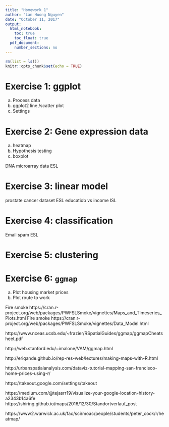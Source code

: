 ```yaml
---
title: "Homework 1"
author: "Lan Huong Nguyen"
date: "October 11, 2017"
output: 
  html_notebook:
    toc: true
    toc_float: true
  pdf_document:
    number_sections: no
---
```


```r
rm(list = ls())
knitr::opts_chunk$set(echo = TRUE)
```


# Exercise 1: ggplot

a. Process data
b. ggplot2 line /scatter plot 
c. Settings

# Exercise 2: Gene expression data

a. heatmap
b. Hypothesis testing
c. boxplot

DNA microarray data ESL

# Exercise 3: linear model

prostate cancer dataset ESL
educatiob vs income ISL

# Exercise 4: classification
Email spam ESL

# Exercise 5: clustering

# Exercise 6: `ggmap`

a. Plot housing market prices
b. Plot route to work

Fire smoke https://cran.r-project.org/web/packages/PWFSLSmoke/vignettes/Maps_and_Timeseries_Plots.html
Fire smoke https://cran.r-project.org/web/packages/PWFSLSmoke/vignettes/Data_Model.html

https://www.nceas.ucsb.edu/~frazier/RSpatialGuides/ggmap/ggmapCheatsheet.pdf

http://web.stanford.edu/~imalone/VAM/ggmap.html

http://eriqande.github.io/rep-res-web/lectures/making-maps-with-R.html

http://urbanspatialanalysis.com/dataviz-tutorial-mapping-san-francisco-home-prices-using-r/

https://takeout.google.com/settings/takeout


https://medium.com/@tejasrr19/visualize-your-google-location-history-a2343b14a6fe
https://shiring.github.io/maps/2016/12/30/Standortverlauf_post

https://www2.warwick.ac.uk/fac/sci/moac/people/students/peter_cock/r/heatmap/
